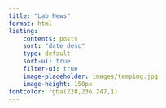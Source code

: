 ```yaml
---
title: "Lab News"
format: html
listing: 
    contents: posts
    sort: "date desc"
    type: default
    sort-ui: true
    filter-ui: true
    image-placeholder: images/tempimg.jpg
    image-height: 150px
fontcolor: rgba(228,236,247,1)
---
```

